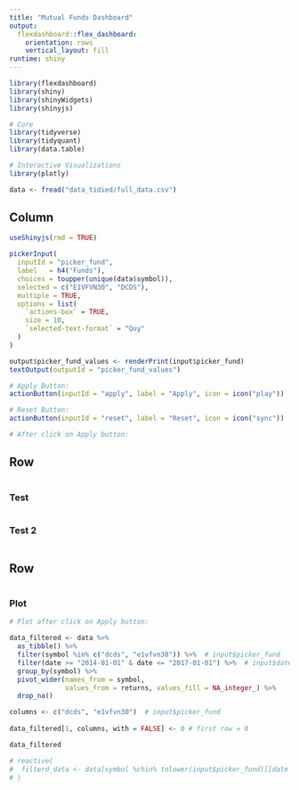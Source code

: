 ```yaml
---
title: "Mutual Funds Dashboard"
output: 
  flexdashboard::flex_dashboard:
    orientation: rows
    vertical_layout: fill
runtime: shiny
---
```


```r
library(flexdashboard)
library(shiny)
library(shinyWidgets)
library(shinyjs)

# Core
library(tidyverse)
library(tidyquant)
library(data.table)

# Interactive Visualizations
library(plotly)
```

```r
data <- fread("data_tidied/full_data.csv")
```

Column {.sidebar}
---------------------------------------------------------------

```r
useShinyjs(rmd = TRUE)

pickerInput(
  inputId = "picker_fund",
  label   = h4("Funds"),
  choices = toupper(unique(data$symbol)),
  selected = c("E1VFVN30", "DCDS"),
  multiple = TRUE,
  options = list(
    `actions-box` = TRUE,
    size = 10,
    `selected-text-format` = "Quy"
  )
)

output$picker_fund_values <- renderPrint(input$picker_fund)
textOutput(outputId = "picker_fund_values")

# Apply Button:
actionButton(inputId = "apply", label = "Apply", icon = icon("play"))

# Reset Button:
actionButton(inputId = "reset", label = "Reset", icon = icon("sync"))
```

```r
# After click on Apply button:

```

Row {data-height=150}
---------------------------------------------------------------

```r

```

### Test
```r

```

### Test 2
```r

```

Row {data-height=850}
---------------------------------------------------------------

```r

```

### Plot
```r
# Plot after click on Apply button:

data_filtered <- data %>% 
  as_tibble() %>% 
  filter(symbol %in% c("dcds", "e1vfvn30")) %>%  # input$picker_fund
  filter(date >= "2014-01-01" & date <= "2017-01-01") %>%  # input$date ???
  group_by(symbol) %>% 
  pivot_wider(names_from = symbol,
              values_from = returns, values_fill = NA_integer_) %>% 
  drop_na()

columns <- c("dcds", "e1vfvn30")  # input$picker_fund
  
data_filtered[1, columns, with = FALSE] <- 0 # first row = 0

data_filtered

# reactive(
#  filterd_data <- data[symbol %chin% tolower(input$picker_fund)][date %between% c("2018-01-01", "2020-01-01")]
# )

```
